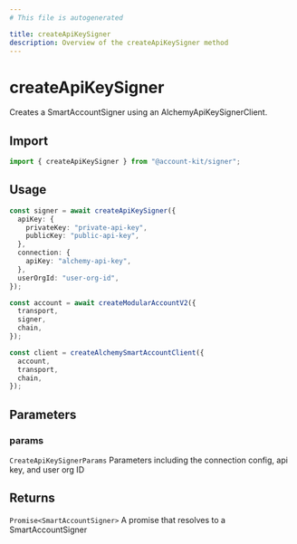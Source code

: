 ```yaml
---
# This file is autogenerated

title: createApiKeySigner
description: Overview of the createApiKeySigner method
---
```


# createApiKeySigner

Creates a SmartAccountSigner using an AlchemyApiKeySignerClient.

## Import

```ts
import { createApiKeySigner } from "@account-kit/signer";
```

## Usage

```ts
const signer = await createApiKeySigner({
  apiKey: {
    privateKey: "private-api-key",
    publicKey: "public-api-key",
  },
  connection: {
    apiKey: "alchemy-api-key",
  },
  userOrgId: "user-org-id",
});

const account = await createModularAccountV2({
  transport,
  signer,
  chain,
});

const client = createAlchemySmartAccountClient({
  account,
  transport,
  chain,
});
```

## Parameters

### params

`CreateApiKeySignerParams`
Parameters including the connection config, api key, and user org ID

## Returns

`Promise<SmartAccountSigner>`
A promise that resolves to a SmartAccountSigner
